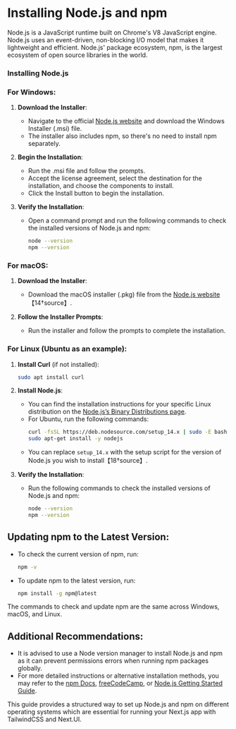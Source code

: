 # Installing Node.js and npm

Node.js is a JavaScript runtime built on Chrome's V8 JavaScript engine. Node.js uses an event-driven, non-blocking I/O model that makes it lightweight and efficient. Node.js' package ecosystem, npm, is the largest ecosystem of open source libraries in the world.

### Installing Node.js

### For Windows:

1. **Download the Installer**:
   - Navigate to the official [Node.js website](https://nodejs.org/) and download the Windows Installer (.msi) file.
   - The installer also includes npm, so there's no need to install npm separately.

2. **Begin the Installation**:
   - Run the .msi file and follow the prompts.
   - Accept the license agreement, select the destination for the installation, and choose the components to install.
   - Click the Install button to begin the installation.

3. **Verify the Installation**:
   - Open a command prompt and run the following commands to check the installed versions of Node.js and npm:
     ```bash
     node --version
     npm --version
     ```

### For macOS:

1. **Download the Installer**:
   - Download the macOS installer (.pkg) file from the [Node.js website](https://nodejs.org/)【14†source】.

2. **Follow the Installer Prompts**:
   - Run the installer and follow the prompts to complete the installation.

### For Linux (Ubuntu as an example):

1. **Install Curl** (if not installed):
   ```bash
   sudo apt install curl
   ```
   
2. **Install Node.js**:
   - You can find the installation instructions for your specific Linux distribution on the [Node.js’s Binary Distributions page](https://github.com/nodesource/distributions).
   - For Ubuntu, run the following commands:
     ```bash
     curl -fsSL https://deb.nodesource.com/setup_14.x | sudo -E bash -
     sudo apt-get install -y nodejs
     ```
   - You can replace `setup_14.x` with the setup script for the version of Node.js you wish to install【18†source】.

3. **Verify the Installation**:
   - Run the following commands to check the installed versions of Node.js and npm:
     ```bash
     node --version
     npm --version
     ```

## Updating npm to the Latest Version:

- To check the current version of npm, run:
  ```bash
  npm -v
  ```
  
- To update npm to the latest version, run:
  ```bash
  npm install -g npm@latest
  ```
The commands to check and update npm are the same across Windows, macOS, and Linux.

## Additional Recommendations:

- It is advised to use a Node version manager to install Node.js and npm as it can prevent permissions errors when running npm packages globally.
- For more detailed instructions or alternative installation methods, you may refer to the [npm Docs](https://docs.npmjs.com/downloading-and-installing-node-js-and-npm), [freeCodeCamp](https://www.freecodecamp.org/news/how-to-install-node-js-and-npm-on-windows/), or [Node.js Getting Started Guide](https://nodejs.org/en/docs/guides/).

This guide provides a structured way to set up Node.js and npm on different operating systems which are essential for running your Next.js app with TailwindCSS and Next.UI.

